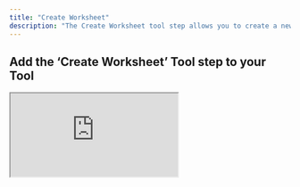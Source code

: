 ```yaml
---
title: "Create Worksheet"
description: "The Create Worksheet tool step allows you to create a new Google Sheet"
---
```


## Add the ‘Create Worksheet’ Tool step to your Tool


<div style={{
  position: "relative",
  boxSizing: "content-box",
  maxHeight: "80vh",
  width: "100%",
  aspectRatio: "1.273176761433869",
  padding: "24px 0"
}}>
  <iframe
    src="https://app.supademo.com/embed/cmdzg4kd40jd4h5wkrxjbrsex?embed_v=2&utm_source=embed"
    loading="lazy"
    title="Google Sheets Create Worksheet"
    allow="clipboard-write"
    webkitallowfullscreen="true"
    mozallowfullscreen="true"
    allowFullScreen
    style={{
      position: "absolute",
      top: 0,
      left: 0,
      width: "100%",
      height: "100%",
      border: "3px solid #5E43CE",
      borderRadius: "10px",
      objectFit: "cover"
    }}
  />
</div>



You can add the ‘Create Worksheet’ Tool step to your Tool by:

1. Creating a new Tool, then searching for the ‘Create Worksheet’ Tool step
2. Click ‘Expand’ to see the full Tool step
3. Using the dropdown menu:
    - Select the account you would like to use.
    - Select the Drive you would like to use (defaults to "My Drive").
    - Select the Spreadsheet you would like to create the worksheet in.
4. Enter the name of the new worksheet you are creating. 
5. Click 'Run step' to test out the Tool


## Using in an Agent

There are 3 ways to configure the tool step when using in an agent

<Tabs>
  <Tab title="Using dropdown menus">
    This is the easiest way to configure the tool step. You can select the Drive and Spreadsheet from a list of options via the dropdown menu. 

        ![Google Sheets Create Worksheet](/images/gs-create-worksheet-eg-1.png)
        
  </Tab>
  <Tab title="Using input variables">
  This option offers the most flexibility - you can use the same tool step for creating multiple worksheets, however you will need to manually provide the necessary Google Sheet IDs.

    ![Google Sheets Create Worksheet](/images/gs-create-worksheet-eg-2.png)

  </Tab>
  <Tab title="Mix of dropdown menus and input variables">
  This option offers the best of both worlds. You can use the dropdown menu to select the Drive and Spreadsheet, and then use an input variable for "Title" to allow the agent to dynamically pick a name for the new worksheet.

    ![Google Sheets Create Worksheet](/images/gs-create-worksheet-eg-3.png)
  </Tab>
</Tabs>


## Parameters

<ParamField path="Drive" type="string">
  The Drive you want to use. By default, the tool uses "My Drive".
</ParamField>

<ParamField path="Spreadsheet ID" type="string">
  The ID of the spreadsheet you want to create the worksheet in.
  <Tip> [You can use this tool to parse the spreadsheet ID from a url](https://app.relevanceai.com/notebook/f1db6c/d64db999bc25-4ea0-b926-30b350f69243/01e4918b-6c0a-423d-8daa-a625ced25e23)</Tip>
</ParamField>

<ParamField path="Title" type="string" required>
  The title of the new worksheet you want to create.
</ParamField>

## Frequently asked questions (FAQs)

<AccordionGroup>
<Accordion title="What is the difference between using the green input variables and the dropdown menu?">
    **The dropdown menu is the easiest way to configure the tool step**. You can select the Drive and Spreadsheet from a list of options via the dropdown menu. 
    
    **The input variables offer more flexibility** e.g. you can use the same tool step for creating multiple worksheets, however you will need to manually provide the necessary Google Sheet IDs.
</Accordion>
<Accordion title="Can I use a mix of both dropdown menu and green input variables?">

    If you are using the tool in an agent, this is the recommended approach. You can use the dropdown menu to select the fields that don't need to change, then use the green input variables for "Title" to allow the agent to dynamically pick a name for the new sheet.
</Accordion>    
</AccordionGroup>



